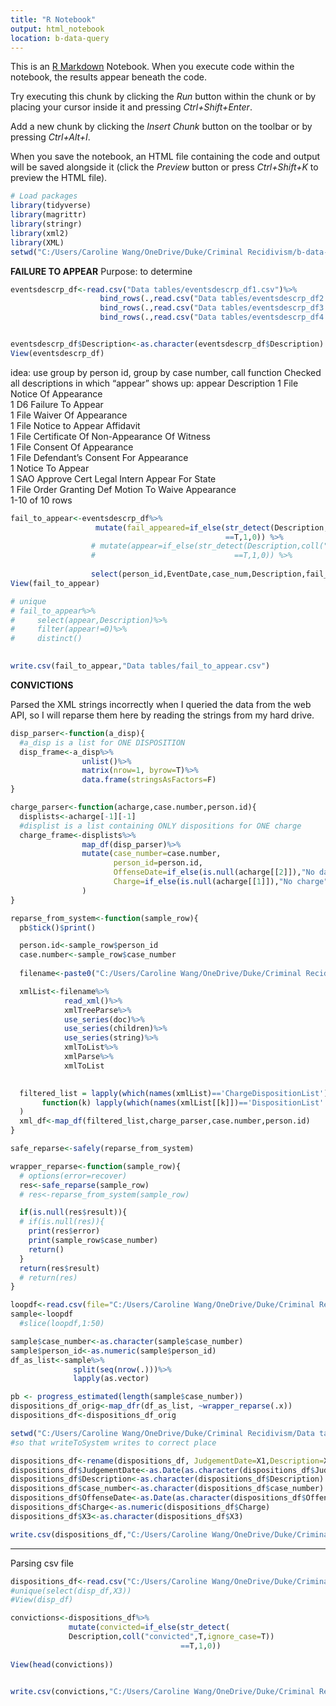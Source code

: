 ```yaml
---
title: "R Notebook"
output: html_notebook
location: b-data-query
---
```


This is an [R Markdown](http://rmarkdown.rstudio.com) Notebook. When you execute code within the notebook, the results appear beneath the code. 

Try executing this chunk by clicking the *Run* button within the chunk or by placing your cursor inside it and pressing *Ctrl+Shift+Enter*. 

Add a new chunk by clicking the *Insert Chunk* button on the toolbar or by pressing *Ctrl+Alt+I*.

When you save the notebook, an HTML file containing the code and output will be saved alongside it (click the *Preview* button or press *Ctrl+Shift+K* to preview the HTML file).

```r
# Load packages
library(tidyverse)
library(magrittr)
library(stringr)
library(xml2)
library(XML)
setwd("C:/Users/Caroline Wang/OneDrive/Duke/Criminal Recidivism/b-data-query")

```

**FAILURE TO APPEAR**
Purpose: to determine 
```r
eventsdescrp_df<-read.csv("Data tables/eventsdescrp_df1.csv")%>%
                    bind_rows(.,read.csv("Data tables/eventsdescrp_df2.csv"))%>%
                    bind_rows(.,read.csv("Data tables/eventsdescrp_df3.csv"))%>%
                    bind_rows(.,read.csv("Data tables/eventsdescrp_df4.csv"))


eventsdescrp_df$Description<-as.character(eventsdescrp_df$Description)
View(eventsdescrp_df)
```

idea: use group by person id, group by case number, call function 
Checked all descriptions in which "appear" shows up: 
appear
<dbl>
Description
<chr>
1	File Notice Of Appearance		
1	D6 Failure To Appear		
1	File Waiver Of Appearance		
1	File Notice to Appear Affidavit		
1	File Certificate Of Non-Appearance Of Witness		
1	File Consent Of Appearance		
1	File Defendant's Consent For Appearance		
1	Notice To Appear		
1	SAO Approve Cert Legal Intern Appear For State		
1	File Order Granting Def Motion To Waive Appearance		
1-10 of 10 rows
```r
fail_to_appear<-eventsdescrp_df%>%
                   mutate(fail_appeared=if_else(str_detect(Description,coll("D6 Failure To Appear",T,ignore_case=T))
                                                ==T,1,0)) %>%
                  # mutate(appear=if_else(str_detect(Description,coll("appear",T,ignore_case=T))
                  #                               ==T,1,0)) %>%
                  
                  select(person_id,EventDate,case_num,Description,fail_appeared)
View(fail_to_appear)

# unique
# fail_to_appear%>%
#     select(appear,Description)%>%
#     filter(appear!=0)%>%
#     distinct()
  

```


```r
write.csv(fail_to_appear,"Data tables/fail_to_appear.csv")
```

**CONVICTIONS**

Parsed the XML strings incorrectly when I queried the data from the web API, so I will reparse them here by reading the strings from my hard drive.
```r
disp_parser<-function(a_disp){
  #a_disp is a list for ONE DISPOSITION
  disp_frame<-a_disp%>%
                unlist()%>%
                matrix(nrow=1, byrow=T)%>%
                data.frame(stringsAsFactors=F)
}

charge_parser<-function(acharge,case.number,person.id){
  displists<-acharge[-1][-1]
  #displist is a list containing ONLY dispositions for ONE charge
  charge_frame<-displists%>%
                map_df(disp_parser)%>%
                mutate(case_number=case.number,
                       person_id=person.id,
                       OffenseDate=if_else(is.null(acharge[[2]]),"No date",acharge[[2]]),
                       Charge=if_else(is.null(acharge[[1]]),"No charge",acharge[[1]]) #this refers to the charge number. How do I know the ordering is always consistent?
                )
}

reparse_from_system<-function(sample_row){
  pb$tick()$print()

  person.id<-sample_row$person_id
  case.number<-sample_row$case_number
  
  filename<-paste0("C:/Users/Caroline Wang/OneDrive/Duke/Criminal Recidivism/disps_data/",case.number,"crim_dispositions.txt_xml")

  xmlList<-filename%>%
            read_xml()%>%
            xmlTreeParse%>%
            use_series(doc)%>%
            use_series(children)%>%
            use_series(string)%>%
            xmlToList%>%
            xmlParse%>%
            xmlToList
  

  filtered_list = lapply(which(names(xmlList)=='ChargeDispositionList'), 
       function(k) lapply(which(names(xmlList[[k]])=='DispositionList'|names(xmlList[[k]])=='Offense_Date'|names(xmlList[[k]])=='Charge'), function(i) xmlList[[k]][[i]])
  )
  xml_df<-map_df(filtered_list,charge_parser,case.number,person.id)
}

safe_reparse<-safely(reparse_from_system)

wrapper_reparse<-function(sample_row){
  # options(error=recover)
  res<-safe_reparse(sample_row)
  # res<-reparse_from_system(sample_row)

  if(is.null(res$result)){
  # if(is.null(res)){
    print(res$error)
    print(sample_row$case_number)
    return()
  }
  return(res$result)
  # return(res)
}

```



```r

loopdf<-read.csv(file="C:/Users/Caroline Wang/OneDrive/Duke/Criminal Recidivism/Data tables/loopdf.csv")
sample<-loopdf
  #slice(loopdf,1:50)

sample$case_number<-as.character(sample$case_number)
sample$person_id<-as.numeric(sample$person_id)
df_as_list<-sample%>%
              split(seq(nrow(.)))%>%
              lapply(as.vector)

```


```r
pb <- progress_estimated(length(sample$case_number))
dispositions_df_orig<-map_dfr(df_as_list, ~wrapper_reparse(.x))
dispositions_df<-dispositions_df_orig

```


```r
setwd("C:/Users/Caroline Wang/OneDrive/Duke/Criminal Recidivism/Data tables")
#so that writeToSystem writes to correct place

dispositions_df<-rename(dispositions_df, JudgementDate=X1,Description=X2)
dispositions_df$JudgementDate<-as.Date(as.character(dispositions_df$JudgementDate),format = "%m/%d/%Y")
dispositions_df$Description<-as.character(dispositions_df$Description)
dispositions_df$case_number<-as.character(dispositions_df$case_number)
dispositions_df$OffenseDate<-as.Date(as.character(dispositions_df$OffenseDate),format = "%m/%d/%Y")
dispositions_df$Charge<-as.numeric(dispositions_df$Charge)
dispositions_df$X3<-as.character(dispositions_df$X3)

write.csv(dispositions_df,"C:/Users/Caroline Wang/OneDrive/Duke/Criminal Recidivism/Data tables/corrected_disp_df.csv")

```

_______________________________________________________________________

Parsing csv file 
```r
dispositions_df<-read.csv("C:/Users/Caroline Wang/OneDrive/Duke/Criminal Recidivism/Data tables/corrected_disp_df.csv")
#unique(select(disp_df,X3))
#View(disp_df)

```


```r
convictions<-dispositions_df%>%
             mutate(convicted=if_else(str_detect(
             Description,coll("convicted",T,ignore_case=T))
                                      ==T,1,0))
                  
View(head(convictions))
                
```



```r
write.csv(convictions,"C:/Users/Caroline Wang/OneDrive/Duke/Criminal Recidivism/Data tables/convicted_from_disps.csv")

```


